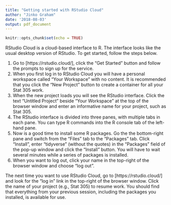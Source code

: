 ```yaml
---
title: "Getting started with RStudio Cloud"
author: "Jinko Graham"
date: '2018-08-03'
output: pdf_document
---
```


```r
knitr::opts_chunk$set(echo = TRUE)
```

RStudio Cloud is a cloud-based interface to R. The interface looks like the usual desktop version of RStudio. To get started, follow the steps below.

1. Go to [https://rstudio.cloud/], click the "Get Started" button and follow the prompts to sign up for the service.
2. When you first log in to RStudio Cloud you will have a personal workspace called "Your Workspace" with no content. It is recommended that you click the "New Project" button to create a container for all your Stat 305 work.
3. When the new project loads you will see the RStudio interface. Click the text "Untitled Project" beside "Your Workspace" at the top of the browser window and enter an informative name for your project, such as Stat 305.
4. The RStudio interface is divided into three panes, with multiple tabs in each pane. You can type R commands into the R console tab of the left-hand pane.
5. Now is a good time to install some R packages. Go the the bottom-right pane and switch from the "Files" tab to the "Packages" tab. Click "Install", enter "tidyverse" (without the quotes) in the "Packages" field of the pop-up window and click the "Install" button. You will have to wait several minutes while a series of packages is installed.
6. When you want to log out, click your name in the top-right of the browser window and choose "log out".

The next time you want to use RStudio Cloud, go to [https://rstudio.cloud/] and look for the "log in" link in the top-right of the browser window. Click the name of your project (e.g., Stat 305) to resume work. You should find that everything from your previous session, including the packages you installed, is available for use.
